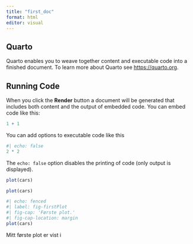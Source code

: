 ```yaml
---
title: "first_doc"
format: html
editor: visual
---
```


## Quarto

Quarto enables you to weave together content and executable code into a finished document. To learn more about Quarto see <https://quarto.org>.

## Running Code

When you click the **Render** button a document will be generated that includes both content and the output of embedded code. You can embed code like this:

```r
1 + 1
```

You can add options to executable code like this

```r
#| echo: false
2 * 2
```

The `echo: false` option disables the printing of code (only output is displayed).

```r
plot(cars)
```

```r
plot(cars)
```

```r
#| echo: fenced
#| label: fig-firstPlot
#| fig-cap: 'Første plot.'
#| fig-cap-location: margin
plot(cars)
```

Mitt første plot er vist i
